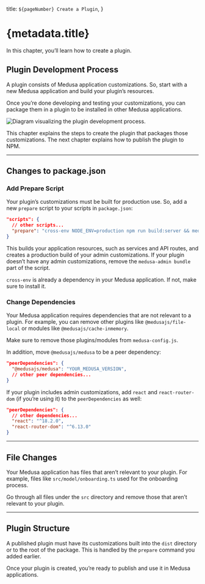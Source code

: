   title: `${pageNumber} Create a Plugin`,
}

# {metadata.title}

In this chapter, you’ll learn how to create a plugin.

## Plugin Development Process

A plugin consists of Medusa application customizations. So, start with a new Medusa application and build your plugin’s resources.

Once you’re done developing and testing your customizations, you can package them in a plugin to be installed in other Medusa applications.

![Diagram visualizing the plugin development process.](https://res.cloudinary.com/dza7lstvk/image/upload/v1708506149/Medusa%20Book/plugin-development-process_hls7bh.jpg)

This chapter explains the steps to create the plugin that packages those customizations. The next chapter explains how to publish the plugin to NPM.

---

## Changes to package.json

### Add Prepare Script

Your plugin’s customizations must be built for production use. So, add a new `prepare` script to your scripts in `package.json`:

```json title="package.json"
"scripts": {
  // other scripts...
  "prepare": "cross-env NODE_ENV=production npm run build:server && medusa-admin bundle"
}
```

This builds your application resources, such as services and API routes, and creates a production build of your admin customizations. If your plugin doesn’t have any admin customizations, remove the `medusa-admin bundle` part of the script.

<Note>

`cross-env` is already a dependency in your Medusa application. If not, make sure to install it.

</Note>

### Change Dependencies

Your Medusa application requires dependencies that are not relevant to a plugin. For example, you can remove other plugins like `@medusajs/file-local` or modules like `@medusajs/cache-inmemory`.

<Note title="Tip">

Make sure to remove those plugins/modules from `medusa-config.js`.

</Note>

In addition, move `@medusajs/medusa` to be a peer dependency:

```json title="package.json"
"peerDependencies": {
  "@medusajs/medusa": "YOUR_MEDUSA_VERSION",
  // other peer dependencies...
}
```

If your plugin includes admin customizations, add `react` and `react-router-dom` (if you’re using it) to the `peerDependencies` as well:

```json title="package.json"
"peerDependencies": {
  // other dependencies...
  "react": "^18.2.0",
  "react-router-dom": "^6.13.0"
}
```

---

## File Changes

Your Medusa application has files that aren’t relevant to your plugin. For example, files like `src/model/onboarding.ts` used for the onboarding process.

Go through all files under the `src` directory and remove those that aren’t relevant to your plugin.

---

## Plugin Structure

A published plugin must have its customizations built into the `dist` directory or to the root of the package. This is handled by the `prepare` command you added earlier.

Once your plugin is created, you’re ready to publish and use it in Medusa applications.
